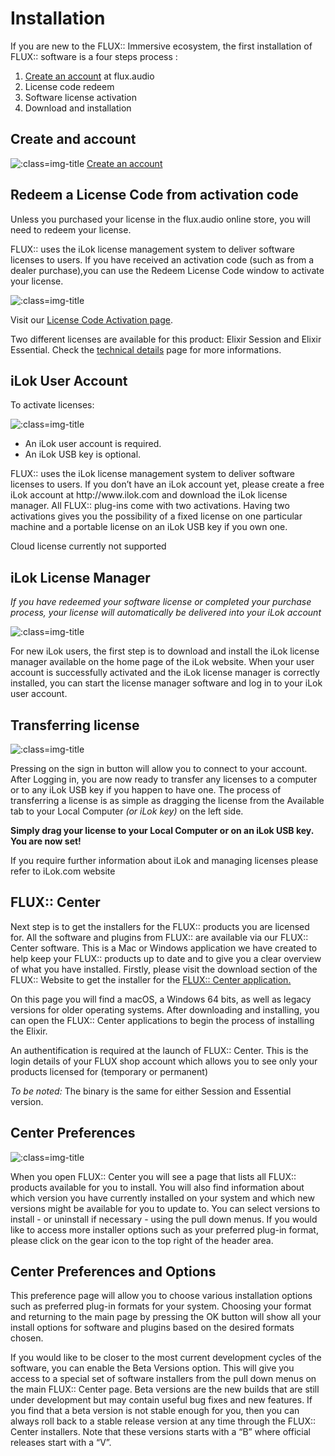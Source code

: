 # Installation

If you are new to the FLUX:: Immersive ecosystem, the first installation of FLUX:: software is a four steps process :

1. [Create an account](https://shop.flux.audio/en_US/login "") at flux.audio
2. License code redeem
3. Software license activation
4. Download and installation

## Create and account
![](https://media.githubusercontent.com/media/FLUX-SE/doc_images/main/Plugins/elixir/StoreLogin.png ':class=img-title')
[Create an account](https://shop.flux.audio/en_US/login "")


## Redeem a License Code from activation code

Unless you purchased your license in the flux.audio online store, you will need to redeem your license.

FLUX:: uses the iLok license management system to deliver software licenses to users. If you have received an activation code (such as from a dealer purchase),you can use the Redeem License Code window to activate your license.

![](https://media.githubusercontent.com/media/FLUX-SE/doc_images/main/Plugins/elixir/Redeem.png ':class=img-title')

Visit our [License Code Activation page](https://shop.flux.audio/en_US/account/licence_code_redeem "").

:::{.callout-note}
Two different licenses are available for this product: Elixir Session and Elixir Essential. Check the [technical details](Specifications.qmd) page for more informations.
:::

## iLok User Account

To activate licenses:

![](https://media.githubusercontent.com/media/FLUX-SE/doc_images/main/Plugins/elixir/ilok_m_logo.png ':class=img-title')

- An iLok user account is required.
- An iLok USB key is optional.

FLUX:: uses the iLok license management system to deliver software licenses to users. If you don’t have an iLok account yet, please create a free iLok account at http://www.ilok.com and download the iLok license manager. All FLUX:: plug-ins come with two activations. Having two activations gives you the possibility of a fixed license on one particular machine and a portable license on an iLok USB key if you own one.

:::{.callout-warning}
Cloud license currently not supported
:::

## iLok License Manager
*If you have redeemed your software license or completed your purchase process, your license will automatically be delivered into your iLok account*

![](https://media.githubusercontent.com/media/FLUX-SE/doc_images/main/Plugins/elixir/Ilokpage.jpg ':class=img-title')

For new iLok users, the first step is to download and install the iLok license manager available on the home page of the iLok website. When your user account is successfully activated and the iLok license manager is correctly installed, you can start the license manager software and log in to your iLok user account.

## Transferring license

![](https://media.githubusercontent.com/media/FLUX-SE/doc_images/main/Plugins/elixir/IlokLicense.jpg ':class=img-title')

Pressing on the sign in button will allow you to connect to your account. After Logging in, you are now ready to transfer any licenses to a computer or to any iLok USB key if you happen to have one. The process of transferring a license is as simple as dragging the license from the Available tab to your Local Computer *(or iLok key)* on the left side.

**Simply drag your license to your Local Computer or on an iLok USB key. You are now set!**


:::{.callout-note}
If you require further information about iLok and managing licenses please refer to iLok.com website
:::

## FLUX:: Center
<!--![](include/FluxCenter_-017.png ':class=img-title')-->

Next step is to get the installers for the FLUX:: products you are licensed for. All the software and plugins from FLUX:: are available via our FLUX:: Center software. This is a Mac or Windows application we have created to help keep your FLUX:: products up to date and to give you a clear overview of what you have installed. Firstly, please visit the download section of the FLUX:: Website to get the installer for the [FLUX:: Center application.
](https://flux.audio/download/)

On this page you will find a macOS, a Windows 64 bits, as well as legacy versions for older operating systems. After downloading and installing, you can open the FLUX:: Center applications to begin the process of installing the Elixir.

:::{.callout-warning}
 An authentification is required at the launch of FLUX:: Center. This is the login details of your FLUX shop account which allows you to see only your products licensed for (temporary or permanent)
:::

:::{.callout-note}
*To be noted:* The binary is the same for either Session and Essential version. 
:::

## Center Preferences

![](https://media.githubusercontent.com/media/FLUX-SE/doc_images/main/Plugins/elixir/FluxCenter_-021.jpg ':class=img-title')

When you open FLUX:: Center you will see a page that lists all FLUX:: products available for you to install. You will also find information about which version you have currently installed on your system and which new versions might be available for you to update to. You can select versions to install - or uninstall if necessary - using the pull down menus. If you would like to access more installer options such as your preferred plug-in format, please click on the gear icon to the top right of the header area.

## Center Preferences and Options

<!--![](https://media.githubusercontent.com/media/FLUX-SE/doc_images/main/Center/Generic/Preferences.png ':class=img-title')-->


This preference page will allow you to choose various installation options such as preferred plug-in formats for your system. Choosing your format and returning to the main page by pressing the OK button will show all your install options for software and plugins based on the desired formats chosen.

If you would like to be closer to the most current development cycles of the software, you can enable the Beta Versions option. This will give you access to a special set of software installers from the pull down menus on the main FLUX:: Center page. Beta versions are the new builds that are still under development but may contain useful bug fixes and new features. If you find that a beta version is not stable enough for you, then you can always roll back to a stable release version at any time through the FLUX:: Center installers. Note that these versions starts with a "B" where official releases start with a "V".